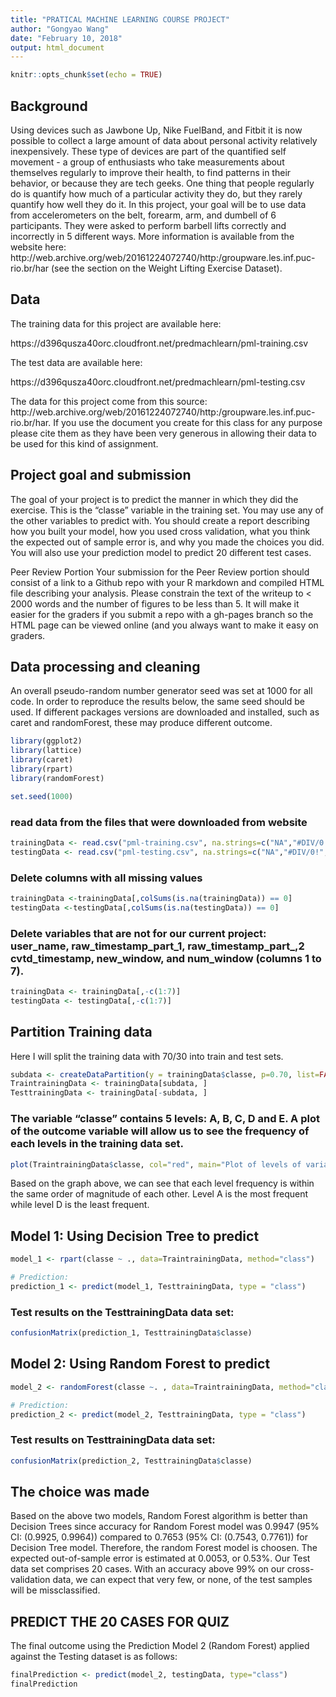---
title: "PRATICAL MACHINE LEARNING COURSE PROJECT"
author: "Gongyao Wang"
date: "February 10, 2018"
output: html_document
---

```{r setup, include=FALSE}
knitr::opts_chunk$set(echo = TRUE)
```

## Background
Using devices such as Jawbone Up, Nike FuelBand, and Fitbit it is now possible to collect a large amount of data about personal activity relatively inexpensively. These type of devices are part of the quantified self movement - a group of enthusiasts who take measurements about themselves regularly to improve their health, to find patterns in their behavior, or because they are tech geeks. One thing that people regularly do is quantify how much of a particular activity they do, but they rarely quantify how well they do it. In this project, your goal will be to use data from accelerometers on the belt, forearm, arm, and dumbell of 6 participants. They were asked to perform barbell lifts correctly and incorrectly in 5 different ways. More information is available from the website here: http://web.archive.org/web/20161224072740/http:/groupware.les.inf.puc-rio.br/har (see the section on the Weight Lifting Exercise Dataset).


## Data
The training data for this project are available here:

https://d396qusza40orc.cloudfront.net/predmachlearn/pml-training.csv

The test data are available here:

https://d396qusza40orc.cloudfront.net/predmachlearn/pml-testing.csv


The data for this project come from this source: http://web.archive.org/web/20161224072740/http:/groupware.les.inf.puc-rio.br/har. If you use the document you create for this class for any purpose please cite them as they have been very generous in allowing their data to be used for this kind of assignment.


## Project goal and submission
The goal of your project is to predict the manner in which they did the exercise. This is the "classe" variable in the training set. You may use any of the other variables to predict with. You should create a report describing how you built your model, how you used cross validation, what you think the expected out of sample error is, and why you made the choices you did. You will also use your prediction model to predict 20 different test cases.

Peer Review Portion
Your submission for the Peer Review portion should consist of a link to a Github repo with your R markdown and compiled HTML file describing your analysis. Please constrain the text of the writeup to < 2000 words and the number of figures to be less than 5. It will make it easier for the graders if you submit a repo with a gh-pages branch so the HTML page can be viewed online (and you always want to make it easy on graders.


## Data processing and cleaning
An overall pseudo-random number generator seed was set at 1000 for all code. In order to reproduce the results below, the same seed should be used.
If different packages versions are downloaded and installed, such as caret and randomForest, these may produce different outcome. 

```{r, warning=FALSE, message=FALSE}
library(ggplot2)
library(lattice)
library(caret)
library(rpart) 
library(randomForest)

set.seed(1000)
```

### read data from the files that were downloaded from website 
```{r}
trainingData <- read.csv("pml-training.csv", na.strings=c("NA","#DIV/0!", ""))
testingData <- read.csv("pml-testing.csv", na.strings=c("NA","#DIV/0!", ""))
```

### Delete columns with all missing values
```{r}
trainingData <-trainingData[,colSums(is.na(trainingData)) == 0]
testingData <-testingData[,colSums(is.na(testingData)) == 0]
```

### Delete variables that are not for our current project: user_name, raw_timestamp_part_1, raw_timestamp_part_,2 cvtd_timestamp, new_window, and  num_window (columns 1 to 7). 
```{r}
trainingData <- trainingData[,-c(1:7)]
testingData <- testingData[,-c(1:7)]
```


## Partition Training data
Here I will split the training data with 70/30 into train and test sets.
```{r}
subdata <- createDataPartition(y = trainingData$classe, p=0.70, list=FALSE)
TraintrainingData <- trainingData[subdata, ] 
TesttrainingData <- trainingData[-subdata, ]
```

### The variable "classe" contains 5 levels: A, B, C, D and E. A plot of the outcome variable will allow us to see the frequency of each levels in the training data set.
```{r}
plot(TraintrainingData$classe, col="red", main="Plot of levels of variable classe within the training data set", xlab="classe", ylab="Frequency")
```

Based on the graph above, we can see that each level frequency is within the same order of magnitude of each other. Level A is the most frequent while level D is the least frequent.


## Model 1: Using Decision Tree to predict
```{r}
model_1 <- rpart(classe ~ ., data=TraintrainingData, method="class")

# Prediction:
prediction_1 <- predict(model_1, TesttrainingData, type = "class")
```

### Test results on the TesttrainingData data set:
```{r}
confusionMatrix(prediction_1, TesttrainingData$classe)
```


## Model 2: Using Random Forest to predict
```{r}
model_2 <- randomForest(classe ~. , data=TraintrainingData, method="class")

# Prediction:
prediction_2 <- predict(model_2, TesttrainingData, type = "class")
```

### Test results on TesttrainingData data set:
```{r}
confusionMatrix(prediction_2, TesttrainingData$classe)
```


## The choice was made 
Based on the above two models, Random Forest algorithm is better than Decision Trees since accuracy for Random Forest model was 0.9947 (95% CI: (0.9925, 0.9964)) compared to 0.7653 (95% CI: (0.7543, 0.7761)) for Decision Tree model. Therefore, the random Forest model is choosen. The expected out-of-sample error is estimated at 0.0053, or 0.53%. Our Test data set comprises 20 cases. With an accuracy above 99% on our cross-validation data, we can expect that very few, or none, of the test samples will be missclassified.


## PREDICT THE 20 CASES FOR QUIZ
The final outcome using the Prediction Model 2 (Random Forest) applied against the Testing dataset is as follows:
```{r}
finalPrediction <- predict(model_2, testingData, type="class")
finalPrediction
```

